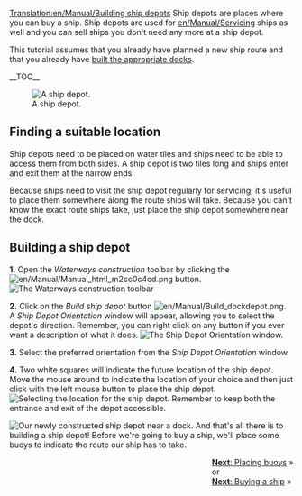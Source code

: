[[Translation:en/Manual/Building ship depots]]
{{en/Manual/Tutorial}}
Ship depots are places where you can buy a ship. Ship depots are used for [[en/Manual/Servicing]] ships as well and you can sell ships you don't need any more at a ship depot.

This tutorial assumes that you already have planned a new ship route and that you already have [[en/Manual/Building docks|built the appropriate docks]].

__TOC__

[[File:en/Manual/Shipdepot-construction-1.png|frame|left|A ship depot.]]
==Finding a suitable location==
Ship depots need to be placed on water tiles and ships need to be able to access them from both sides. A ship depot is two tiles long and ships enter and exit them at the narrow ends.

Because ships need to visit the ship depot regularly for servicing, it's useful to place them somewhere along the route ships will take. Because you can't know the exact route ships take, just place the ship depot somewhere near the dock.


==Building a ship depot==

'''1.''' Open the ''Waterways construction'' toolbar by clicking the [[File:en/Manual/Manual html m2cc0c4cd.png]] button.
[[File:en/Manual/Dock toolbar.png|frame|none|The Waterways construction toolbar]]

'''2.''' Click on the ''Build ship depot'' button [[File:en/Manual/Build dockdepot.png]]. A ''Ship Depot Orientation'' window will appear, allowing you to select the depot's direction. Remember, you can right click on any button if you ever want a description of what it does.
[[File:en/Manual/Ship-depot-orientation.png|frame|none|The Ship Depot Orientation window.]]

'''3.''' Select the preferred orientation from the ''Ship Depot Orientation'' window.

'''4.''' Two white squares will indicate the future location of the ship depot. Move the mouse around to indicate the location of your choice and then just click with the left mouse button to place the ship depot.
[[File:en/Manual/Shipdepot-construction-3.png|frame|none|Selecting the location for the ship depot. Remember to keep both the entrance and exit of the depot accessible.]]

[[File:en/Manual/Shipdepot-construction-4.png|frame|right|Our newly constructed ship depot near a dock.]]
And that's all there is to building a ship depot! Before we're going to buy a ship, we'll place some buoys to indicate the route our ship has to take.

<span style="float: right">[[en/Manual/Building buoys|'''Next''': Placing buoys]] &raquo;
<br />
or
<br />
[[en/Manual/Buying ships|'''Next''': Buying a ship]] &raquo;</span>